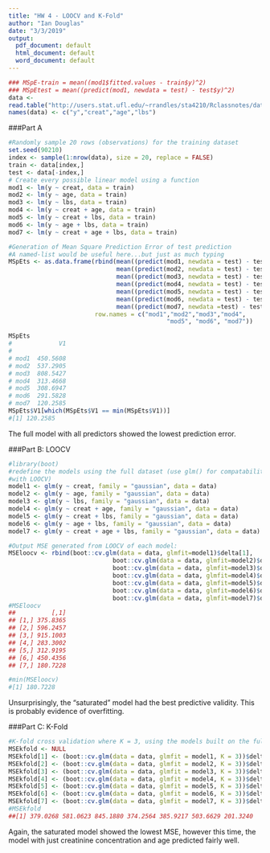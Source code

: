 ```yaml
---
title: "HW 4 - LOOCV and K-Fold"
author: "Ian Douglas"
date: "3/3/2019"
output:
  pdf_document: default
  html_document: default
  word_document: default
---
```


```r
### MSpE-train = mean((mod1$fitted.values - train$y)^2)
### MSpEtest = mean((predict(mod1, newdata = test) - test$y)^2)
data <-
read.table("http://users.stat.ufl.edu/~rrandles/sta4210/Rclassnotes/data/textdatasets/KutnerData/Chapter%20%209%20Data%20Sets/CH09PR15.txt", header = FALSE)
names(data) <- c("y","creat","age","lbs")
```
   
   
###Part A
```r
#Randomly sample 20 rows (observations) for the training dataset
set.seed(90210)
index <- sample(1:nrow(data), size = 20, replace = FALSE)
train <- data[index,]
test <- data[-index,]
# Create every possible linear model using a function
mod1 <- lm(y ~ creat, data = train)
mod2 <- lm(y ~ age, data = train)
mod3 <- lm(y ~ lbs, data = train)
mod4 <- lm(y ~ creat + age, data = train)
mod5 <- lm(y ~ creat + lbs, data = train)
mod6 <- lm(y ~ age + lbs, data = train)
mod7 <- lm(y ~ creat + age + lbs, data = train)

#Generation of Mean Square Prediction Error of test prediction
#A named-list would be useful here...but just as much typing
MSpEts <- as.data.frame(rbind(mean((predict(mod1, newdata = test) - test$y)^2),
                              mean((predict(mod2, newdata = test) - test$y)^2),
                              mean((predict(mod3, newdata = test) - test$y)^2),
                              mean((predict(mod4, newdata = test) - test$y)^2),
                              mean((predict(mod5, newdata = test) - test$y)^2),
                              mean((predict(mod6, newdata = test) - test$y)^2),
                              mean((predict(mod7, newdata =test) - test$y)^2)),
                        row.names = c("mod1","mod2","mod3","mod4",
                                            "mod5", "mod6", "mod7"))

MSpEts
#             V1
# 
# mod1	450.5608			
# mod2	537.2905			
# mod3	808.5427			
# mod4	313.4668			
# mod5	308.6947			
# mod6	291.5828			
# mod7	120.2585	
MSpEts$V1[which(MSpEts$V1 == min(MSpEts$V1))]
#[1] 120.2585
```
   
The full model with all predictors showed the lowest prediction error.   

###Part B: LOOCV
```r
#library(boot)
#redefine the models using the full dataset (use glm() for compatability
#with LOOCV)
model1 <- glm(y ~ creat, family = "gaussian", data = data)
model2 <- glm(y ~ age, family = "gaussian", data = data)
model3 <- glm(y ~ lbs, family = "gaussian", data = data)
model4 <- glm(y ~ creat + age, family = "gaussian", data = data)
model5 <- glm(y ~ creat + lbs, family = "gaussian", data = data)
model6 <- glm(y ~ age + lbs, family = "gaussian", data = data)
model7 <- glm(y ~ creat + age + lbs, family = "gaussian", data = data)

#Output MSE generated from LOOCV of each model:
MSEloocv <- rbind(boot::cv.glm(data = data, glmfit=model1)$delta[1],
                             boot::cv.glm(data = data, glmfit=model2)$delta[1],
                             boot::cv.glm(data = data, glmfit=model3)$delta[1],
                             boot::cv.glm(data = data, glmfit=model4)$delta[1],
                             boot::cv.glm(data = data, glmfit=model5)$delta[1],
                             boot::cv.glm(data = data, glmfit=model6)$delta[1],
                             boot::cv.glm(data = data, glmfit=model7)$delta[1])
#MSEloocv
##          [,1]
## [1,] 375.8365
## [2,] 596.2457
## [3,] 915.1003
## [4,] 283.3002
## [5,] 312.9195
## [6,] 450.4356
## [7,] 180.7228

#min(MSEloocv)
#[1] 180.7228
```
   
Unsurprisingly, the "saturated" model had the best predictive validity. This
is probably evidence of overfitting.
  
   
###Part C: K-Fold
```r
#K-fold cross validation where K = 3, using the models built on the full data
MSEkfold <- NULL
MSEkfold[1] <- (boot::cv.glm(data = data, glmfit = model1, K = 3))$delta[1]
MSEkfold[2] <- (boot::cv.glm(data = data, glmfit = model2, K = 3))$delta[1]
MSEkfold[3] <- (boot::cv.glm(data = data, glmfit = model3, K = 3))$delta[1]
MSEkfold[4] <- (boot::cv.glm(data = data, glmfit = model4, K = 3))$delta[1]
MSEkfold[5] <- (boot::cv.glm(data = data, glmfit = model5, K = 3))$delta[1]
MSEkfold[6] <- (boot::cv.glm(data = data, glmfit = model6, K = 3))$delta[1]
MSEkfold[7] <- (boot::cv.glm(data = data, glmfit = model7, K = 3))$delta[1]
#MSEkfold
##[1] 379.0268 581.0623 845.1880 374.2564 385.9217 503.6629 201.3240
```
   
   Again, the saturated model showed the lowest MSE, however this time, the
   model with just creatinine concentration and age predicted fairly well.
